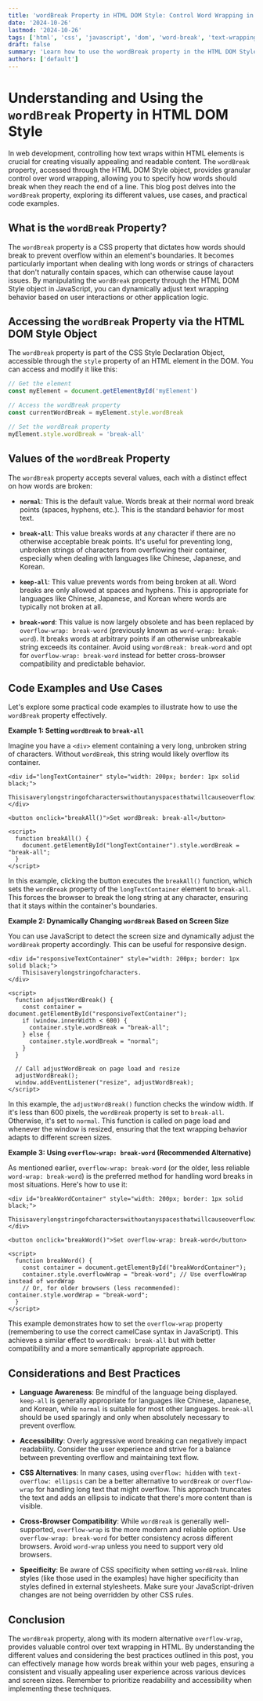 ```yaml
---
title: 'wordBreak Property in HTML DOM Style: Control Word Wrapping in CSS'
date: '2024-10-26'
lastmod: '2024-10-26'
tags: ['html', 'css', 'javascript', 'dom', 'word-break', 'text-wrapping', 'style-object']
draft: false
summary: 'Learn how to use the wordBreak property in the HTML DOM Style object to control how words break and wrap within HTML elements. Explore different values like normal, break-all, keep-all, and break-word with practical code examples.'
authors: ['default']
---
```


# Understanding and Using the `wordBreak` Property in HTML DOM Style

In web development, controlling how text wraps within HTML elements is crucial for creating visually appealing and readable content. The `wordBreak` property, accessed through the HTML DOM Style object, provides granular control over word wrapping, allowing you to specify how words should break when they reach the end of a line. This blog post delves into the `wordBreak` property, exploring its different values, use cases, and practical code examples.

## What is the `wordBreak` Property?

The `wordBreak` property is a CSS property that dictates how words should break to prevent overflow within an element's boundaries. It becomes particularly important when dealing with long words or strings of characters that don't naturally contain spaces, which can otherwise cause layout issues. By manipulating the `wordBreak` property through the HTML DOM Style object in JavaScript, you can dynamically adjust text wrapping behavior based on user interactions or other application logic.

## Accessing the `wordBreak` Property via the HTML DOM Style Object

The `wordBreak` property is part of the CSS Style Declaration Object, accessible through the `style` property of an HTML element in the DOM. You can access and modify it like this:

```javascript
// Get the element
const myElement = document.getElementById('myElement')

// Access the wordBreak property
const currentWordBreak = myElement.style.wordBreak

// Set the wordBreak property
myElement.style.wordBreak = 'break-all'
```

## Values of the `wordBreak` Property

The `wordBreak` property accepts several values, each with a distinct effect on how words are broken:

- **`normal`**: This is the default value. Words break at their normal word break points (spaces, hyphens, etc.). This is the standard behavior for most text.

- **`break-all`**: This value breaks words at any character if there are no otherwise acceptable break points. It's useful for preventing long, unbroken strings of characters from overflowing their container, especially when dealing with languages like Chinese, Japanese, and Korean.

- **`keep-all`**: This value prevents words from being broken at all. Word breaks are only allowed at spaces and hyphens. This is appropriate for languages like Chinese, Japanese, and Korean where words are typically not broken at all.

- **`break-word`**: This value is now largely obsolete and has been replaced by `overflow-wrap: break-word` (previously known as `word-wrap: break-word`). It breaks words at arbitrary points if an otherwise unbreakable string exceeds its container. Avoid using `wordBreak: break-word` and opt for `overflow-wrap: break-word` instead for better cross-browser compatibility and predictable behavior.

## Code Examples and Use Cases

Let's explore some practical code examples to illustrate how to use the `wordBreak` property effectively.

**Example 1: Setting `wordBreak` to `break-all`**

Imagine you have a `<div>` element containing a very long, unbroken string of characters. Without `wordBreak`, this string would likely overflow its container.

```plaintext
<div id="longTextContainer" style="width: 200px; border: 1px solid black;">
    Thisisaverylongstringofcharacterswithoutanyspacesthatwillcauseoverflowifnothandledproperly.
</div>

<button onclick="breakAll()">Set wordBreak: break-all</button>

<script>
  function breakAll() {
    document.getElementById("longTextContainer").style.wordBreak = "break-all";
  }
</script>
```

In this example, clicking the button executes the `breakAll()` function, which sets the `wordBreak` property of the `longTextContainer` element to `break-all`. This forces the browser to break the long string at any character, ensuring that it stays within the container's boundaries.

**Example 2: Dynamically Changing `wordBreak` Based on Screen Size**

You can use JavaScript to detect the screen size and dynamically adjust the `wordBreak` property accordingly. This can be useful for responsive design.

```plaintext
<div id="responsiveTextContainer" style="width: 200px; border: 1px solid black;">
    Thisisaverylongstringofcharacters.
</div>

<script>
  function adjustWordBreak() {
    const container = document.getElementById("responsiveTextContainer");
    if (window.innerWidth < 600) {
      container.style.wordBreak = "break-all";
    } else {
      container.style.wordBreak = "normal";
    }
  }

  // Call adjustWordBreak on page load and resize
  adjustWordBreak();
  window.addEventListener("resize", adjustWordBreak);
</script>
```

In this example, the `adjustWordBreak()` function checks the window width. If it's less than 600 pixels, the `wordBreak` property is set to `break-all`. Otherwise, it's set to `normal`. This function is called on page load and whenever the window is resized, ensuring that the text wrapping behavior adapts to different screen sizes.

**Example 3: Using `overflow-wrap: break-word` (Recommended Alternative)**

As mentioned earlier, `overflow-wrap: break-word` (or the older, less reliable `word-wrap: break-word`) is the preferred method for handling word breaks in most situations. Here's how to use it:

```plaintext
<div id="breakWordContainer" style="width: 200px; border: 1px solid black;">
    Thisisaverylongstringofcharacterswithoutanyspacesthatwillcauseoverflowifnothandledproperly.
</div>

<button onclick="breakWord()">Set overflow-wrap: break-word</button>

<script>
  function breakWord() {
    const container = document.getElementById("breakWordContainer");
    container.style.overflowWrap = "break-word"; // Use overflowWrap instead of wordWrap
    // Or, for older browsers (less recommended): container.style.wordWrap = "break-word";
  }
</script>
```

This example demonstrates how to set the `overflow-wrap` property (remembering to use the correct camelCase syntax in JavaScript). This achieves a similar effect to `wordBreak: break-all` but with better compatibility and a more semantically appropriate approach.

## Considerations and Best Practices

- **Language Awareness**: Be mindful of the language being displayed. `keep-all` is generally appropriate for languages like Chinese, Japanese, and Korean, while `normal` is suitable for most other languages. `break-all` should be used sparingly and only when absolutely necessary to prevent overflow.

- **Accessibility**: Overly aggressive word breaking can negatively impact readability. Consider the user experience and strive for a balance between preventing overflow and maintaining text flow.

- **CSS Alternatives**: In many cases, using `overflow: hidden` with `text-overflow: ellipsis` can be a better alternative to `wordBreak` or `overflow-wrap` for handling long text that might overflow. This approach truncates the text and adds an ellipsis to indicate that there's more content than is visible.

- **Cross-Browser Compatibility**: While `wordBreak` is generally well-supported, `overflow-wrap` is the more modern and reliable option. Use `overflow-wrap: break-word` for better consistency across different browsers. Avoid `word-wrap` unless you need to support very old browsers.

- **Specificity**: Be aware of CSS specificity when setting `wordBreak`. Inline styles (like those used in the examples) have higher specificity than styles defined in external stylesheets. Make sure your JavaScript-driven changes are not being overridden by other CSS rules.

## Conclusion

The `wordBreak` property, along with its modern alternative `overflow-wrap`, provides valuable control over text wrapping in HTML. By understanding the different values and considering the best practices outlined in this post, you can effectively manage how words break within your web pages, ensuring a consistent and visually appealing user experience across various devices and screen sizes. Remember to prioritize readability and accessibility when implementing these techniques.
